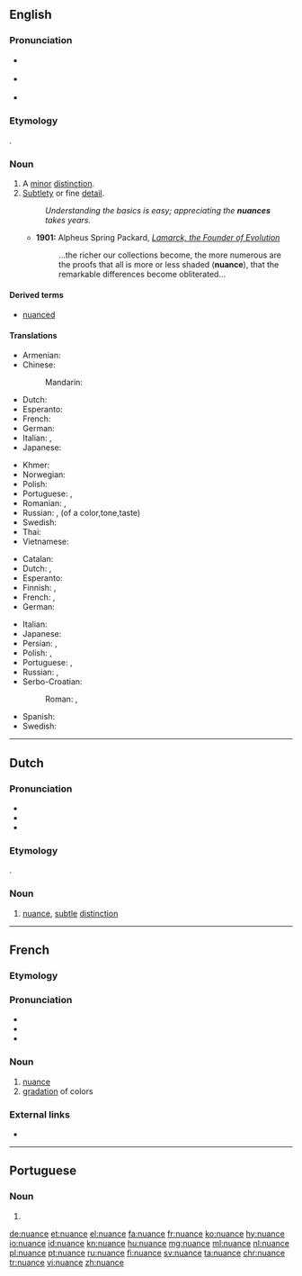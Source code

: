 {{also|Nuance|nuancé}}
==English==
{{was wotd|2007|February|1}}
{{wikipedia|dab=nuance}}

===Pronunciation===
* {{a|RP}} {{IPA|/ˈnjuː.ɑːns/|lang=en}}
* {{a|GenAm}} {{IPA|/ˈnuː.ɑːns/|lang=en}}
* {{audio|en-us-nuance.ogg|Audio (US)|lang=en}}

===Etymology===
{{borrowing|fr|nuance||nuance, shade, hue|lang=en}}.

===Noun===
{{en-noun}}

# A [[minor]] [[distinction]].
# [[subtle|Subtlety]] or fine [[detail]].
#: ''Understanding the basics is easy; appreciating the '''nuances''' takes years.''
#* '''1901:''' Alpheus Spring Packard, ''[http://books.google.com/books?vid=OCLC01513448&id=ZkB59HbB7VYC&pg=PA263&lpg=PA263&dq=nuance+date:1850-1950&as_brr=1 Lamarck, the Founder of Evolution]''
#*: ...the richer our collections become, the more numerous are the proofs that all is more or less shaded ('''nuance'''), that the remarkable differences become obliterated...

====Derived terms====
* [[nuanced]]

====Translations====
{{trans-top|minor distinction}}
* Armenian: {{t-needed|hy}}
* Chinese:
*: Mandarin: {{t-needed|cmn}}
* Dutch: {{t+|nl|nuance|c}}
* Esperanto: {{t|eo|nuanco}}
* French: {{t+|fr|nuance|f}}
* German: {{t+|de|Nuance|f}}
* Italian: {{t+|it|sfumatura}}, {{t|it|sottigliezza|f}}
* Japanese: {{t|ja|ニュアンス|tr=nyuansu}}
{{trans-mid}}
* Khmer: {{t-needed|km}}
* Norwegian: {{t|no|nyanse|m}}
* Polish: {{t+|pl|niuans|m}}
* Portuguese: {{t+|pt|nuance|f}}, {{t+|pt|nuança|f}}
* Romanian: {{t+|ro|nuanță|f}}, {{t|ro|nuanțe|f-p}}
* Russian: {{t+|ru|нюа́нс|m}}, (of a color,tone,taste){{t+|ru|отте́нок|m}}
* Swedish: {{t+|sv|nyans|c}}
* Thai: {{t-needed|th}}
* Vietnamese: {{t-needed|vi}}
{{trans-bottom}}

{{trans-top|subtlety or fine detail}}
* Catalan: {{t+|ca|matís|m}}
* Dutch: {{t+|nl|nuance|c}}, {{t+|nl|subtiliteit|f}}
* Esperanto: {{t|eo|nuanco}}
* Finnish: {{t+|fi|nyanssi}}, {{t|fi|vivahde}}
* French: {{t+|fr|nuance|f}}, {{t+|fr|subtilité|f}}
* German: {{t+|de|Nuance|f}}
{{trans-mid}}
* Italian: {{t|it|sottigliezza}}
* Japanese: {{t|ja|ニュアンス|tr=nyuansu}}
* Persian: {{t+|fa|ظرافت|tr=zerâfat|sc=fa-Arab}}, {{t|fa|ریزه‌کاری|tr=rize-kâri|sc=fa-Arab}}
* Polish: {{t+|pl|niuans|m}}, {{t+|pl|subtelność|f}}
* Portuguese: {{t+|pt|nuance|f}}, {{t+|pt|nuança|f}}
* Russian: {{t+|ru|нюа́нс|m}}, {{t+|ru|то́нкость|f}}
* Serbo-Croatian:
*: Roman: {{t|sh|nuance|f}}, {{t+|sh|osjetljivost|f}}
* Spanish: {{t+|es|matiz|m}}
* Swedish: {{t+|sv|nyans|c}}
{{trans-bottom}}

----

==Dutch==

===Pronunciation===
* {{audio|Nl-nuance.ogg|Audio|lang=nl}}
* {{IPA|/nyˈʋɑ̃sə/|/nyˈʋɑnsə/|lang=nl}}
* {{hyphenation|nu|an|ce|lang=nl}}

===Etymology===
{{borrowing|fr|nuance|lang=nl}}.

===Noun===
{{nl-noun|c|-s|pl2=-en|nuanceje|dim2=nuancetje}}

# [[nuance#English|nuance]], [[subtle]] [[distinction]]

----

==French==

===Etymology===
{{suffix|nuer|ance|lang=fr}}

===Pronunciation===
* {{IPA|/ny.ɑ̃s/|lang=fr}}
* {{audio|Fr-nuance.ogg|Audio (France)|lang=fr}}
* {{homophones|nuances|lang=fr}}

===Noun===
{{fr-noun|f}}

# [[#Noun|nuance]]
# [[gradation]] of colors

===External links===
* {{R:TLFi}}

----

==Portuguese==

===Noun===
{{pt-noun|f}}

# {{alternative form of|nuança|lang=pt}}

[[de:nuance]]
[[et:nuance]]
[[el:nuance]]
[[fa:nuance]]
[[fr:nuance]]
[[ko:nuance]]
[[hy:nuance]]
[[io:nuance]]
[[id:nuance]]
[[kn:nuance]]
[[hu:nuance]]
[[mg:nuance]]
[[ml:nuance]]
[[nl:nuance]]
[[pl:nuance]]
[[pt:nuance]]
[[ru:nuance]]
[[fi:nuance]]
[[sv:nuance]]
[[ta:nuance]]
[[chr:nuance]]
[[tr:nuance]]
[[vi:nuance]]
[[zh:nuance]]